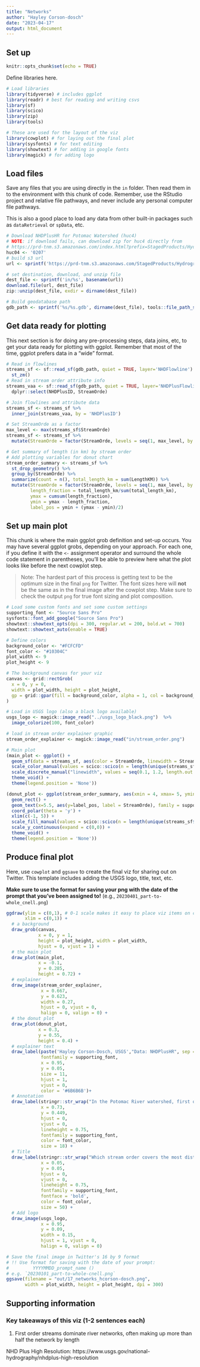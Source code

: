 ```yaml
---
title: "Networks"
author: "Hayley Corson-dosch"
date: "2023-04-17"
output: html_document
---
```


## Set up

```r
knitr::opts_chunk$set(echo = TRUE)

```



Define libraries here. 

```r
# Load libraries
library(tidyverse) # includes ggplot
library(readr) # best for reading and writing csvs
library(sf)
library(scico)
library(zip)
library(tools)

# These are used for the layout of the viz
library(cowplot) # for laying out the final plot
library(sysfonts) # for text editing
library(showtext) # for adding in google fonts
library(magick) # for adding logo
```



## Load files

Save any files that you are using directly in the `in` folder. Then read them in to the environment with this chunk of code. Remember, use the RStudio project and relative file pathways, and never include any personal computer file pathways.

This is also a good place to load any data from other built-in packages such as `dataRetrieval` or `spData`, etc.


```r
# Download NHDPlusHR for Potomac Watershed (huc4)
# NOTE: if download fails, can download zip for huc4 directly from 
# https://prd-tnm.s3.amazonaws.com/index.html?prefix=StagedProducts/Hydrography/NHDPlusHR/Beta/GDB/
huc04 <- '0207'
# build s3 url
url <- sprintf('https://prd-tnm.s3.amazonaws.com/StagedProducts/Hydrography/NHDPlusHR/Beta/GDB/NHDPLUS_H_%s_HU4_GDB.zip', huc04)

# set destination, download, and unzip file
dest_file <- sprintf('in/%s', basename(url))
download.file(url, dest_file)
zip::unzip(dest_file, exdir = dirname(dest_file))

# Build geodatabase path
gdb_path <- sprintf('%s/%s.gdb', dirname(dest_file), tools::file_path_sans_ext(basename(dest_file)))

```

## Get data ready for plotting
  
This next section is for doing any pre-processing steps, data joins, etc, to get your data ready for plotting with ggplot. Remember that most of the time, ggplot prefers data in a "wide" format.


```r
# Read in flowlines
streams_sf <- sf::read_sf(gdb_path, quiet = TRUE, layer='NHDFlowline') %>%
  st_zm()
# Read in stream order attribute info
streams_vaa <- sf::read_sf(gdb_path, quiet = TRUE, layer='NHDPlusFlowlineVAA') %>%
  dplyr::select(NHDPlusID, StreamOrde)

# Join flowlines and attribute data
streams_sf <- streams_sf %>%
  inner_join(streams_vaa, by = 'NHDPlusID')

# Set StreamOrde as a factor
max_level <- max(streams_sf$StreamOrde)
streams_sf <- streams_sf %>%
  mutate(StreamOrde = factor(StreamOrde, levels = seq(1, max_level, by = 1)))

# Get summary of length (in km) by stream order
# Add plotting variables for donut chart
stream_order_summary <- streams_sf %>%
  st_drop_geometry() %>%
  group_by(StreamOrde) %>%
  summarize(count = n(), total_length_km = sum(LengthKM)) %>%
  mutate(StreamOrde = factor(StreamOrde, levels = seq(1, max_level, by = 1)),
         length_fraction = total_length_km/sum(total_length_km),
         ymax = cumsum(length_fraction),
         ymin = ymax - length_fraction,
         label_pos = ymin + (ymax - ymin)/2)

```

## Set up main plot

This chunk is where the main ggplot grob definition and set-up occurs. You may have several ggplot grobs, depending on your approach. For each one, if you define it with the `<-` assignment operator and surround the whole code statement in parentheses, you'll be able to preview here what the plot looks like before the next cowplot step.

> Note: The hardest part of this process is getting text to be the optimum size in the final `png` for Twitter. The font sizes here will **not** be the same as in the final image after the cowplot step. Make sure to check the output `png` for true font sizing and plot composition. 

```r
# Load some custom fonts and set some custom settings
supporting_font <- "Source Sans Pro"
sysfonts::font_add_google("Source Sans Pro")
showtext::showtext_opts(dpi = 300, regular.wt = 200, bold.wt = 700)
showtext::showtext_auto(enable = TRUE)

# Define colors
background_color <- "#FCFCFD"
font_color <- "#10304C"
plot_width <- 9
plot_height <- 9

# The background canvas for your viz
canvas <- grid::rectGrob(
  x = 0, y = 0, 
  width = plot_width, height = plot_height,
  gp = grid::gpar(fill = background_color, alpha = 1, col = background_color)
)

# Load in USGS logo (also a black logo available)
usgs_logo <- magick::image_read("../usgs_logo_black.png")  %>%
  image_colorize(100, font_color)

# load in stream order explainer graphic
stream_order_explainer <- magick::image_read("in/stream_order.png")
```

```r
# Main plot
(main_plot <- ggplot() +
  geom_sf(data = streams_sf, aes(color = StreamOrde, linewidth = StreamOrde), lineend = "round") +
  scale_color_manual(values = scico::scico(n = length(unique(streams_sf$StreamOrde)), direction = -1, begin = 0.2, end = 0.8, palette = 'oslo')) +
  scale_discrete_manual("linewidth", values = seq(0.1, 1.2, length.out = length(unique(streams_sf$StreamOrde)))) +
  theme_void() +
  theme(legend.position = 'None'))
```

```r
(donut_plot <- ggplot(stream_order_summary, aes(xmin = 4, xmax= 5, ymin= ymin, ymax= ymax, fill = StreamOrde)) +
  geom_rect() +
  geom_text(x=5.5, aes(y=label_pos, label = StreamOrde), family = supporting_font, color = font_color, size = 4.5) +
  coord_polar(theta = 'y') +
  xlim(c(-1, 5)) +
  scale_fill_manual(values = scico::scico(n = length(unique(streams_sf$StreamOrde)), direction = -1, begin = 0.2, end = 0.8, palette = 'oslo')) +
  scale_y_continuous(expand = c(0,0)) +
  theme_void() +
  theme(legend.position = 'None'))
```

## Produce final plot

Here, use `cowplot` and `ggsave` to create the final viz for sharing out on Twitter. This template includes adding the USGS logo, title, text, etc.

**Make sure to use the format for saving your png with the date of the prompt that you've been assigned to!** (e.g., `20230401_part-to-whole_cnell.png`)

```r
ggdraw(ylim = c(0,1), # 0-1 scale makes it easy to place viz items on canvas
       xlim = c(0,1)) +
  # a background
  draw_grob(canvas,
            x = 0, y = 1,
            height = plot_height, width = plot_width,
            hjust = 0, vjust = 1) +
  # the main plot
  draw_plot(main_plot,
            x = -0.1,
            y = 0.285,
            height = 0.72) +
  # explainer
  draw_image(stream_order_explainer,
             x = 0.667,
             y = 0.623,
             width = 0.27,
             hjust = 0, vjust = 0,
             halign = 0, valign = 0) +
  # the donut plot
  draw_plot(donut_plot,
            x = 0.3,
            y = 0.55,
            height = 0.4) +
  # explainer text
  draw_label(paste('Hayley Corson-Dosch, USGS',"Data: NHDPlusHR", sep = '\n'),
             fontfamily = supporting_font,
             x = 0.95,
             y = 0.05,
             size = 11,
             hjust = 1,
             vjust = 0,
             color = '#6B6B6B')+
  # Annotation
  draw_label(stringr::str_wrap("In the Potomac River watershed, first order streams make up 57% of the network, by length", 20),
             x = 0.73,
             y = 0.449,
             hjust = 0,
             vjust = 0,
             lineheight = 0.75,
             fontfamily = supporting_font,
             color = font_color,
             size = 18) +
  # Title
  draw_label(stringr::str_wrap("Which stream order covers the most distance?",20),
             x = 0.05,
             y = 0.05,
             hjust = 0,
             vjust = 0,
             lineheight = 0.75,
             fontfamily = supporting_font,
             fontface = 'bold',
             color = font_color,
             size = 50) +
  # Add logo
  draw_image(usgs_logo,
             x = 0.95,
             y = 0.09,
             width = 0.15,
             hjust = 1, vjust = 0,
             halign = 0, valign = 0)

# Save the final image in Twitter's 16 by 9 format
# !! Use format for saving with the date of your prompt: 
#         YYYYMMDD_prompt_name ()
# e.g. `20230101_part-to-whole-cnell.png`
ggsave(filename = "out/17_networks_hcorson-dosch.png", 
       width = plot_width, height = plot_height, dpi = 300)
```

## Supporting information

### Key takeaways of this viz (1-2 sentences each)

1. First order streams dominate river networks, often making up more than half the network by length


NHD Plus High Resolution: https://www.usgs.gov/national-hydrography/nhdplus-high-resolution


